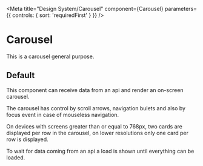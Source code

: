 
<Meta
  title="Design System/Carousel"
  component={Carousel}
  parameters={{
    controls: { sort: 'requiredFirst' }
  }}
/>

# Carousel

This is a carousel general purpose.

## Default

This component can receive data from an api and render an on-screen carousel.

The carousel has control by scroll arrows, navigation bulets and also by focus event in case of mouseless navigation.

On devices with screens greater than or equal to 768px, two cards are displayed per row in the carousel, on lower resolutions only one card per row is displayed.

To wait for data coming from an api a load is shown until everything can be loaded.

<Canvas>
  <Story story={stories.Default} />
</Canvas>
